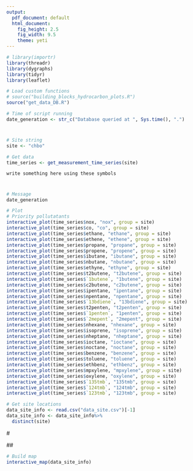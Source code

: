 ---
output:
  pdf_document: default
  html_document:
    fig_height: 2.5
    fig_width: 9.5
    theme: yeti
---

```{r set_up, message = FALSE, echo = FALSE, warning = FALSE}
# library(importr)
library(threadr)
library(dygraphs)
library(tidyr)
library(leaflet)

# Load custom functions
# source("building_blocks_hydrocarbon_plots.R")
source("get_data_DB.R")

# Time of script running
date_generation <- str_c("Database queried at ", Sys.time(), ".")
```
# 

## 
```{r import_data, message = FALSE, echo = FALSE, results = "hide", cache = FALSE}

# Site string
site <- "chbo"

# Get data
time_series <- get_measurement_time_series(site)
```

 `write something here using these symbols`

# 

## 

```{r plot_marylebone, echo = FALSE}
# Message
date_generation

# Plot
# Priority pollutatants
interactive_plot(time_series$nox, "nox", group = site)
interactive_plot(time_series$co, "co", group = site)
interactive_plot(time_series$ethane, "ethane", group = site)
interactive_plot(time_series$ethene, "ethene", group = site)
interactive_plot(time_series$propane, "propane", group = site)
interactive_plot(time_series$propene, "propene", group = site)
interactive_plot(time_series$ibutane, "ibutane", group = site)
interactive_plot(time_series$nbutane, "nbutane", group = site)
interactive_plot(time_series$ethyne, "ethyne", group = site)
interactive_plot(time_series$t2butene, "t2butene", group = site)
interactive_plot(time_series$`1butene`, "1butene", group = site)
interactive_plot(time_series$c2butene, "c2butene", group = site)
interactive_plot(time_series$ipentane, "ipentane", group = site)
interactive_plot(time_series$npentane, "npentane", group = site)
interactive_plot(time_series$`13bdiene`, "13bdiene", group = site)
interactive_plot(time_series$t2penten, "t2penten", group = site)
interactive_plot(time_series$`1penten`, "1penten", group = site)
interactive_plot(time_series$`2mepent`, "2mepent", group = site)
interactive_plot(time_series$nhexane, "nhexane", group = site)
interactive_plot(time_series$isoprene, "isoprene", group = site)
interactive_plot(time_series$nheptane, "nheptane", group = site)
interactive_plot(time_series$ioctane, "ioctane", group = site)
interactive_plot(time_series$noctane, "noctane", group = site)
interactive_plot(time_series$benzene, "benzene", group = site)
interactive_plot(time_series$toluene, "toluene", group = site)
interactive_plot(time_series$ethbenz, "ethbenz", group = site)
interactive_plot(time_series$mpxylene, "mpxylene", group = site)
interactive_plot(time_series$oxylene, "oxylene", group = site)
interactive_plot(time_series$`135tmb`, "135tmb", group = site)
interactive_plot(time_series$`124tmb`, "124tmb", group = site)
interactive_plot(time_series$`123tmb`, "123tmb", group = site)
```


```{r import_data_for_map, message = FALSE, echo = FALSE, results = "hide", cache = FALSE }
# Get site locations
data_site_info <- read.csv("data_site.csv")[-1]
data_site_info <- data_site_info%>%
  distinct(site)

```
 #
 
 ##

```{r map, fig.height = 8, echo = FALSE, message = FALSE}
# Build map
interactive_map(data_site_info)
```

